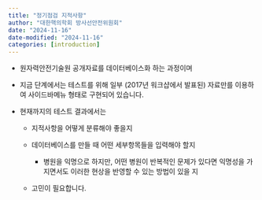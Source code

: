 ```yaml
---
title: "정기점검 지적사항"
author: "대한핵의학회 방사선안전위원회"
date: "2024-11-16"
date-modified: "2024-11-16"
categories: [introduction]
---
```


-   원자력안전기술원 공개자료를 데이터베이스화 하는 과정이며

-   지금 단계에서는 테스트를 위해 일부 (2017년 워크샵에서 발표된) 자료만를 이용하여 사이드바메뉴 형태로 구현되어 있습니다.

-   현재까지의 테스트 결과에서는

    -   지적사항을 어떻게 분류해야 좋을지

    -   데이터베이스를 만들 때 어떤 세부항목들을 입력해야 할지

        -   병원을 익명으로 하지만, 어떤 병원이 반복적인 문제가 있다면 익명성을 가지면서도 이러한 현상을 반영할 수 있는 방법이 있을 지

    -   고민이 필요합니다.
